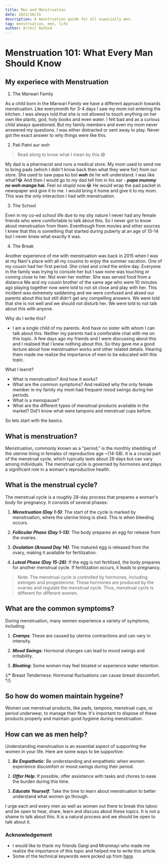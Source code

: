 ```yaml
---
title: Men and Menstruation
date: 2023/10/15
description: A menstruation guide for all especially men.
tag: menstruation, men, life
author: Archit Rathod
---
```


# Menstruation 101: What Every Man Should Know

## My experiece with Menstruation

1. The Marwari Family

As a child born in the Marwari Family we have a different approach towards menstruation. Like everymonth for 3-4 days I saw my mom not entering the kitchen. I was always told that she is not allowed to touch anything on her own like plants, god, holy books and even water. I felt bad and as a curious child always questioned. But my family members and even my mom never answered my questions. I was either distracted or sent away to play. Never got the exact answer to why things were like this.

2. Pati Patni aur woh

> Read along to know what I mean by this.😅

My dad is a pharmacist and runs a medical store. My mom used to send me to bring pads (which I didn't know back then what they were for) from our store. She used to saw papa ko bol _**woh**_ de he will understand. I was like what?😂 And then I would go to my dad tell him in his ear - _**papa mummy ne woh manga hai.**_ Feel so stupid now.😂 He would wrap the pad packet in newspaper and give it to me. I would bring it home and give it to my mom. This was the only interaction I had with menstruation.

3.  The School

Even in my co-ed school life due to my shy nature I never had any female friends who were comfortable to talk about this. So I never got to know about menstruation from them. Eventhough from movies and other sources I knew that this is something that started during puberty at an age of 13-14 but I never knew what exactly it was.

4. The Break

Another experience of me with menstruation was back in 2015 when I was at my Nani's place with all my cousins to enjoy the summer vacation. One of my cousin had her first period. She cried and cried the entire day. Everyone in the family was trying to console her but I saw none was touching or coming close to her. Not even her mother. She was served food from a distance Me and my cousin brother of the same age who were 10 minutes ago playing together now were told to not sit close and play with her. This incident was extremely saddening and we were confused and aksed our parents about this but still didn't get any compelling answers. We were told that she is not well and we should not disturb her. We were told to not talk about this with anyone.

Why do I write this?

-   I am a single child of my parents. And have no sister with whom I can talk about this. Neither my parents had a comforable chat with me on this topic. A few days ago my friends and I were discussing about this and I realised that I knew nothing about this. So they gave me a good lecture about how menstruation works and other related details. Hearing them made me realize the importance of men to be educated with this topic.

What I learnt?

-   What is menstruation? And how it works?
-   What are the common symptoms? And realized why the only female member in my family my mom had frequent mood swings during her periods.
-   What is a menopause?
-   What are the different types of menstrual products available in the market? Did't know what were tampons and menstrual cups before.

So lets start with the basics.

## What is menstruation?

Menstruation, commonly known as a "period," is the monthly shedding of the uterine lining in females of reproductive age ~(14-58). It is a crucial part of the menstrual cycle, which typically lasts about 28 days but can vary among individuals. The menstrual cycle is governed by hormones and plays a significant role in a woman's reproductive health.

## What is the menstrual cycle?

The menstrual cycle is a roughly 28-day process that prepares a woman's body for pregnancy. It consists of several phases:

1. _**Menstruation (Day 1-5)**_: The start of the cycle is marked by menstruation, where the uterine lining is shed. This is when bleeding occurs.

2. _**Follicular Phase (Day 1-13)**_: The body prepares an egg for release from the ovaries.

3. _**Ovulation (Around Day 14)**_: The matured egg is released from the ovary, making it available for fertilization.

4. _**Luteal Phase (Day 15-28)**_: If the egg is not fertilized, the body prepares for another menstrual cycle. If fertilization occurs, it leads to pregnancy.

> Note: The menstrual cycle is controlled by hormones, including estrogen and progesterone. These hormones are produced by the ovaries and regulate the menstrual cycle. Thus, menstrual cycle is different for different women.

## What are the common symptoms?

During menstruation, many women experience a variety of symptoms, including:

1. _**Cramps**_: These are caused by uterine contractions and can vary in intensity.

2. _**Mood Swings**_: Hormonal changes can lead to mood swings and irritability.

3. _**Bloating**_: Some women may feel bloated or experience water retention.

{/* Breast Tenderness: Hormonal fluctuations can cause breast discomfort. */}

## So how do women maintain hygeine?

Women use menstrual products, like pads, tampons, menstrual cups, or period underwear, to manage their flow. It's important to dispose of these products properly and maintain good hygiene during menstruation.

## How can we as men help?

Understanding menstruation is an essential aspect of supporting the women in your life. Here are some ways to be supportive:

1. _**Be Empathetic**_: Be understanding and empathetic when women experience discomfort or mood swings during their period.

2. _**Offer Help**_: If possible, offer assistance with tasks and chores to ease the burden during this time.

3. _**Educate Yourself**_: Take the time to learn about menstruation to better understand what women go through.

I urge each and every men as well as women out there to break this taboo and be open to hear, share, learn and discuss about these topics. It is not a shame to talk about this. It is a natural process and we should be open to talk about it.

### Acknowledgement

-   I would like to thank my friends Gargi and Mrunmayi who made me realize the importance of this topic and helped me to write this article.
-   Some of the technical keywords were picked up from [here](https://my.clevelandclinic.org/health/articles/10132-menstrual-cycle).
